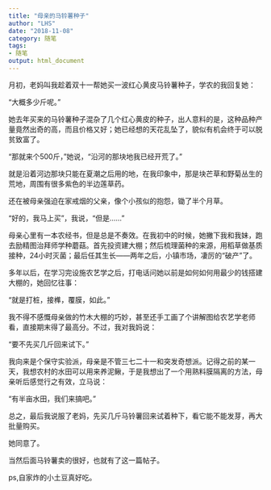 ```yaml
---
title: "母亲的马铃薯种子"
author: "LHS"
date: "2018-11-08"
category: 随笔
tags: 
- 随笔
output: html_document
---
```


月初，老妈叫我趁着双十一帮她买一波红心黄皮马铃薯种子，学农的我回复她：

“大概多少斤呢。”

她去年买来的马铃薯种子混杂了几个红心黄皮的种子，出人意料的是，这种品种产量竟然出奇的高，而且价格又好；她已经想的天花乱坠了，貌似有机会终于可以脱贫致富了。

“那就来个500斤，”她说，“沿河的那块地我已经开荒了。”

就是沿着河边那块只能在夏潮之后用的地，在我印象中，那是块芒草和野菊丛生的荒地，周围有很多紫色的半边莲草药。

还在被母亲强迫在家戒烟的父亲，像个小孩似的抱怨，锄了半个月草。

“好的，我马上买”，我说，“但是……”

母亲心里有一本农经书，但是总是不奏效。在我初中的时候，她撇下我和我妹，跑去励精图治拜师学种蘑菇。首先投资建大棚；然后梳理菌种的来源，用稻草做基质接种，24小时灭菌；最后任其生长――两年之后，小镇市场，凄厉的“破产”了。

多年以后，在学习完设施农艺学之后，打电话问她以前是如何如何用最少的钱搭建大棚的，她回忆往事：

“就是打桩，接榫，覆膜，如此。”

我不得不感慨母亲做的竹木大棚的巧妙，甚至还手工画了个讲解图给农艺学老师看，直接期末得了最高分。不过，我对我妈说：

“要不先买几斤回来试下。”

我向来是个保守实验派，母亲是不管三七二十一和突发奇想派。记得之前的某一天，我想农村的水田可以用来养泥鳅，于是我想出了一个用熟料膜隔离的方法，母亲听后感觉行之有效，立马说：

“有半亩水田，我们来搞吧。”

总之，最后我说服了老妈，先买几斤马铃薯回来试着种下，看它能不能发芽，再大批量购买。

她同意了。

当然后面马铃薯卖的很好，也就有了这一篇帖子。

ps,自家炸的小土豆真好吃。